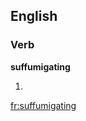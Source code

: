 
==English==

===Verb===
'''suffumigating'''

# {{present participle of|[[suffumigate]]}}

[[fr:suffumigating]]